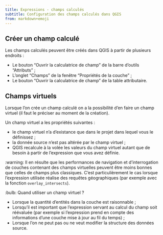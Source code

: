 ```yaml
---
title: Expressions - champs calculés
subtitle: Configuration des champs calculés dans QGIS
from: markdown+emoji
---
```


## Créer un champ calculé

Les champs calculés peuvent être créés dans QGIS à partir de plusieurs endroits&nbsp;:

- Le bouton "Ouvrir la calculatrice de champ" de la barre d'outils "Attributs"&nbsp;;
- L'onglet "Champs" de la fenêtre "Propriétés de la couche"&nbsp;;
- Le bouton "Ouvrir la calculatrice de champ" de la table attributaire.

## Champs virtuels

Lorsque l'on crée un champ calculé on a la possibilité d'en faire un champ virtuel (il faut le préciser au moment de la création).

Un champ virtuel a les propriétés suivantes&nbsp;:

- le champ virtuel n'a d'existance que dans le projet dans lequel vous le définissez&nbsp;;
- la donnée source n'est pas altérée par le champ virtuel&nbsp;;
- QGIS recalcule à la volée les valeurs du champ virtuel autant que de besoin à partir de l'expression que vous avez définie.

:warning: Il en résulte que les performances de navigation et d'interrogation de couches contenant des champs virtuelles peuvent être moins bonnes que celles de champs plus classiques. C'est particulièrement le cas lorsque l'expression utilisée réalise des requêtes géographiques (par exemple avec la fonction `overlay_intersects`).

:bulb: Quand utiliser un champ virtuel&nbsp;?

- Lorsque la quantité d'entités dans la couche est raisonnable&nbsp;;
- Lorsqu'il est important que l'expression servant au calcul du champ soit réévaluée (par exemple si l'expression prend en compte des informations d'une couche mise à jour au fil du temps)&nbsp;;
- Lorsque l'on ne peut pas ou ne veut modifier la structure des données source.

